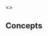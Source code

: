 
<>
  <h2 class="cmp-type-body-large">Concepts</h2>
  <Grid gap="md" gapMD="lg" gapLG="1xl" className="util-space-10vh">
    <GridCell spanLG="4" >
      <TOCLink to={1} text="The Respondents" />
    </ GridCell>
    <GridCell spanLG="4" startLG="6">
      <TOCLink to={2} text="What’s in a Design&nbsp;System" />
    </ GridCell>
    <GridCell spanLG="4">
      <TOCLink to={3} text="Subscribers’ Needs" />
    </ GridCell>
    <GridCell spanLG="4" startLG="6">
      <TOCLink to={4} text="Maintainers’ Challenges" />
    </ GridCell>
    <GridCell spanLG="4">
      <TOCLink to={5} text="Accepting Contributions" />
    </ GridCell>
    <GridCell spanLG="4" startLG="6">
      <TOCLink to={6} text="Looking Ahead" />
    </GridCell>
  </Grid>
</>
